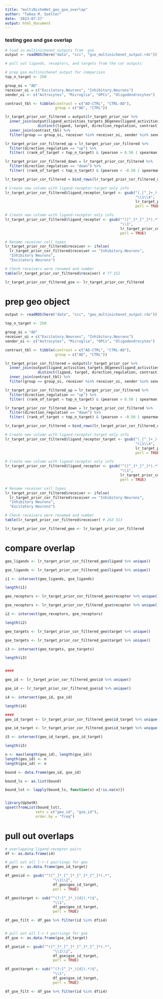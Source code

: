 ```yaml
---
title: "multiNicheNet_geo_gse_overlap"
author: "Tabea M. Soelter"
date: '2023-07-27'
output: html_document
---
```

### testing geo and gse overlap
```r
# load in multinichenet outputs from  gse
output <- readRDS(here("data", "ccc", "gse_multinichenet_output.rds"))

# pull out ligands, receptors, and targets from the cor outputs 

# prep gse multinichenet output for comparison
top_n_target <- 250

group_oi = "AD"
receiver_oi = c("Excitatory.Neurons", "Inhibitory.Neurons")
sender_oi <- c("Astrocytes", "Microglia", "OPCs", "Oligodendrocytes")

contrast_tbl <- tibble(contrast = c("AD-CTRL", "CTRL-AD"),
                       group = c("AD", "CTRL"))

lr_target_prior_cor_filtered = output$lr_target_prior_cor %>%
  inner_join(output$ligand_activities_targets_DEgenes$ligand_activities %>%
               distinct(ligand, target, direction_regulation, contrast)) %>%
  inner_join(contrast_tbl) %>%
  filter(group == group_oi, receiver %in% receiver_oi, sender %in% sender_oi)

lr_target_prior_cor_filtered_up = lr_target_prior_cor_filtered %>%
  filter(direction_regulation == "up") %>%
  filter( (rank_of_target < top_n_target) & (pearson > 0.50 | spearman > 0.50))

lr_target_prior_cor_filtered_down = lr_target_prior_cor_filtered %>%
  filter(direction_regulation == "down") %>%
  filter( (rank_of_target < top_n_target) & (pearson < -0.50 | spearman < -0.50))

lr_target_prior_cor_filtered = bind_rows(lr_target_prior_cor_filtered_up, lr_target_prior_cor_filtered_down)

# Create new column with ligand-receptor-target only info
lr_target_prior_cor_filtered$ligand_receptor_target <- gsub("(_[^_]+_)(.*?)(_[^_]+_)",
                                                            "\\1\\4",
                                                            lr_target_prior_cor_filtered$id_target,
                                                            perl = TRUE)

# Create new column with ligand-receptor only info
lr_target_prior_cor_filtered$ligand_receptor <- gsub("^([^_]*_[^_]*).*",
                                                     "\\1",
                                                     lr_target_prior_cor_filtered$id,
                                                     perl = TRUE)

# Rename receiver cell types
lr_target_prior_cor_filtered$receiver <- ifelse(
  lr_target_prior_cor_filtered$receiver == "Inhibitory.Neurons",
  "Inhibitory Neurons",
  "Excitatory Neurons")

# Check receivers were renamed and number
table(lr_target_prior_cor_filtered$receiver) # 77 152

lr_target_prior_cor_filtered_gse <- lr_target_prior_cor_filtered
```

# prep geo object
```r
output <- readRDS(here("data", "ccc", "geo_multinichenet_output.rds"))

top_n_target <- 250

group_oi = "AD"
receiver_oi = c("Excitatory.Neurons", "Inhibitory.Neurons")
sender_oi <- c("Astrocytes", "Microglia", "OPCs", "Oligodendrocytes")

contrast_tbl <- tibble(contrast = c("AD-CTRL", "CTRL-AD"),
                       group = c("AD", "CTRL"))

lr_target_prior_cor_filtered = output$lr_target_prior_cor %>%
  inner_join(output$ligand_activities_targets_DEgenes$ligand_activities %>%
               distinct(ligand, target, direction_regulation, contrast)) %>%
  inner_join(contrast_tbl) %>%
  filter(group == group_oi, receiver %in% receiver_oi, sender %in% sender_oi)

lr_target_prior_cor_filtered_up = lr_target_prior_cor_filtered %>%
  filter(direction_regulation == "up") %>%
  filter( (rank_of_target < top_n_target) & (pearson > 0.50 | spearman > 0.50))

lr_target_prior_cor_filtered_down = lr_target_prior_cor_filtered %>%
  filter(direction_regulation == "down") %>%
  filter( (rank_of_target < top_n_target) & (pearson < -0.50 | spearman < -0.50))

lr_target_prior_cor_filtered = bind_rows(lr_target_prior_cor_filtered_up, lr_target_prior_cor_filtered_down)

# Create new column with ligand-receptor-target only info
lr_target_prior_cor_filtered$ligand_receptor_target <- gsub("(_[^_]+_)(.*?)(_[^_]+_)",
                                                            "\\1\\4",
                                                            lr_target_prior_cor_filtered$id_target,
                                                            perl = TRUE)

# Create new column with ligand-receptor only info
lr_target_prior_cor_filtered$ligand_receptor <- gsub("^([^_]*_[^_]*).*",
                                                     "\\1",
                                                     lr_target_prior_cor_filtered$id,
                                                     perl = TRUE)

# Rename receiver cell types
lr_target_prior_cor_filtered$receiver <- ifelse(
  lr_target_prior_cor_filtered$receiver == "Inhibitory.Neurons",
  "Inhibitory Neurons",
  "Excitatory Neurons")

# Check receivers were renamed and number
table(lr_target_prior_cor_filtered$receiver) # 263 313

lr_target_prior_cor_filtered_geo <- lr_target_prior_cor_filtered
```

# compare overlap
```r
geo_ligands <- lr_target_prior_cor_filtered_geo$ligand %>% unique()

gse_ligands <- lr_target_prior_cor_filtered_gse$ligand %>% unique()

i1 <- intersect(geo_ligands, gse_ligands)

length(i1)

geo_receptors <- lr_target_prior_cor_filtered_geo$receptor %>% unique()

gse_receptors <- lr_target_prior_cor_filtered_gse$receptor %>% unique()

i2 <- intersect(geo_receptors, gse_receptors)

length(i2)

geo_targets <- lr_target_prior_cor_filtered_geo$target %>% unique()

gse_targets <- lr_target_prior_cor_filtered_gse$target %>% unique()

i3 <- intersect(geo_targets, gse_targets)

length(i3)


#### 

geo_id <- lr_target_prior_cor_filtered_geo$id %>% unique()

gse_id <- lr_target_prior_cor_filtered_gse$id %>% unique()

i4 <- intersect(geo_id, gse_id)

length(i4)

####
geo_id_target <- lr_target_prior_cor_filtered_geo$id_target %>% unique()

gse_id_target <- lr_target_prior_cor_filtered_gse$id_target %>% unique()

i5 <- intersect(geo_id_target, gse_id_target)

length(i5)

n <- max(length(geo_id), length(gse_id))
length(geo_id) <- n
length(gse_id) <- n

bound <- data.frame(geo_id, gse_id)

bound_ls <- as.list(bound)

bound_lst <- lapply(bound_ls, function(x) x[!is.na(x)])


library(UpSetR)
upset(fromList(bound_lst),
              sets = c("geo_id", "gse_id"),
              order.by = "freq")
```


# pull out overlaps
```r
# overlapping ligand-receptor pairs
df <- as.data.frame(i4)

# pull out all l-r-t pairsings for geo
df_geo <- as.data.frame(geo_id_target)

df_geo$id <- gsub("^([^_]*_[^_]*_[^_]*_[^_]*).*",
                      "\\1\\2",
                      df_geo$geo_id_target,
                      perl = TRUE)

df_geo$target <- sub("^(?:[^_]*_){4}(.*)$",
                      "\\1",
                      df_geo$geo_id_target,
                      perl = TRUE)

df_geo_filt <- df_geo %>% filter(id %in% df$i4)


# pull out all l-r-t pairsings for gse
df_gse <- as.data.frame(gse_id_target)

df_gse$id <- gsub("^([^_]*_[^_]*_[^_]*_[^_]*).*",
                      "\\1\\2",
                      df_gse$gse_id_target,
                      perl = TRUE)

df_gse$target <- sub("^(?:[^_]*_){4}(.*)$",
                      "\\1",
                      df_gse$gse_id_target,
                      perl = TRUE)

df_gse_filt <- df_gse %>% filter(id %in% df$i4)
```







